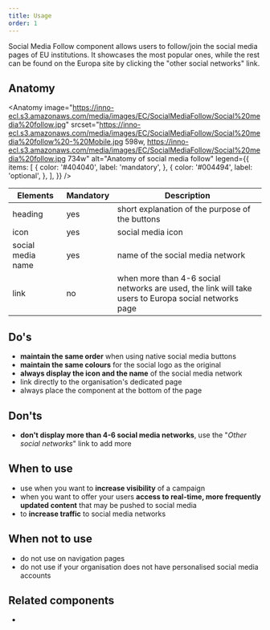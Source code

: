 ```yaml
---
title: Usage
order: 1
---
```



<Paragraph size="lead">
  Social Media Follow component allows users to follow/join the social media
  pages of EU institutions. It showcases the most popular ones, while the rest
  can be found on the Europa site by clicking the "other social networks" link.
</Paragraph>

## Anatomy

<Anatomy
  image="https://inno-ecl.s3.amazonaws.com/media/images/EC/SocialMediaFollow/Social%20media%20follow.jpg"
  srcset="https://inno-ecl.s3.amazonaws.com/media/images/EC/SocialMediaFollow/Social%20media%20follow%20-%20Mobile.jpg 598w, https://inno-ecl.s3.amazonaws.com/media/images/EC/SocialMediaFollow/Social%20media%20follow.jpg 734w"
  alt="Anatomy of social media follow"
  legend={{
    items: [
      {
        color: '#404040',
        label: 'mandatory',
      },
      {
        color: '#004494',
        label: 'optional',
      },
    ],
  }}
/>

| Elements          | Mandatory | Description                                                                                          |
| ----------------- | --------- | ---------------------------------------------------------------------------------------------------- |
| heading           | yes       | short explanation of the purpose of the buttons                                                      |
| icon              | yes       | social media icon                                                                                    |
| social media name | yes       | name of the social media network                                                                     |
| link              | no        | when more than 4-6 social networks are used, the link will take users to Europa social networks page |

## Do's

- **maintain the same order** when using native social media buttons
- **maintain the same colours** for the social logo as the original
- **always display the icon and the name** of the social media network
- link directly to the organisation's dedicated page
- always place the component at the bottom of the page

## Don'ts

- **don't display more than 4-6 social media networks**, use the "_Other social networks_" link to add more

## When to use

- use when you want to **increase visibility** of a campaign
- when you want to offer your users **access to real-time, more frequently updated content** that may be pushed to social media
- to **increase traffic** to social media networks

## When not to use

- do not use on navigation pages
- do not use if your organisation does not have personalised social media accounts

## Related components

- <Link
    to="/ec/components/social-media-share/usage/"
    label="Social media share"
    standalone
  />
